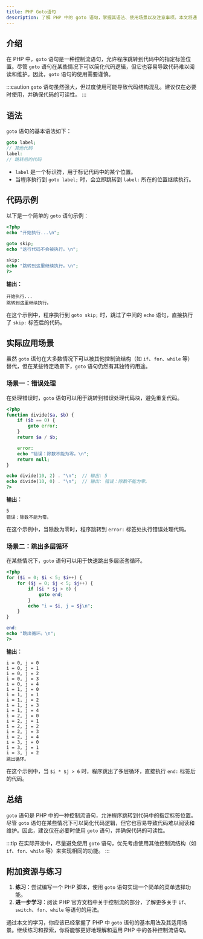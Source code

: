 ```yaml
---
title: PHP Goto语句
description: 了解 PHP 中的 goto 语句，掌握其语法、使用场景以及注意事项。本文将通过代码示例和实际案例帮助初学者理解 goto 语句的用法。
---
```


## 介绍

在 PHP 中，`goto` 语句是一种控制流语句，允许程序跳转到代码中的指定标签位置。尽管 `goto` 语句在某些情况下可以简化代码逻辑，但它也容易导致代码难以阅读和维护。因此，`goto` 语句的使用需要谨慎。

:::caution
`goto` 语句虽然强大，但过度使用可能导致代码结构混乱。建议仅在必要时使用，并确保代码的可读性。
:::

## 语法

`goto` 语句的基本语法如下：

```php
goto label;
// 其他代码
label:
// 跳转后的代码
```

- `label` 是一个标识符，用于标记代码中的某个位置。
- 当程序执行到 `goto label;` 时，会立即跳转到 `label:` 所在的位置继续执行。

## 代码示例

以下是一个简单的 `goto` 语句示例：

```php
<?php
echo "开始执行...\n";

goto skip;
echo "这行代码不会被执行。\n";

skip:
echo "跳转到这里继续执行。\n";
?>
```

**输出：**

```
开始执行...
跳转到这里继续执行。
```

在这个示例中，程序执行到 `goto skip;` 时，跳过了中间的 `echo` 语句，直接执行了 `skip:` 标签后的代码。

## 实际应用场景

虽然 `goto` 语句在大多数情况下可以被其他控制流结构（如 `if`、`for`、`while` 等）替代，但在某些特定场景下，`goto` 语句仍然有其独特的用途。

### 场景一：错误处理

在处理错误时，`goto` 语句可以用于跳转到错误处理代码块，避免重复代码。

```php
<?php
function divide($a, $b) {
    if ($b == 0) {
        goto error;
    }
    return $a / $b;

    error:
    echo "错误：除数不能为零。\n";
    return null;
}

echo divide(10, 2) . "\n";  // 输出: 5
echo divide(10, 0) . "\n";  // 输出: 错误：除数不能为零。
?>
```

**输出：**

```
5
错误：除数不能为零。
```

在这个示例中，当除数为零时，程序跳转到 `error:` 标签处执行错误处理代码。

### 场景二：跳出多层循环

在某些情况下，`goto` 语句可以用于快速跳出多层嵌套循环。

```php
<?php
for ($i = 0; $i < 5; $i++) {
    for ($j = 0; $j < 5; $j++) {
        if ($i * $j > 6) {
            goto end;
        }
        echo "i = $i, j = $j\n";
    }
}

end:
echo "跳出循环。\n";
?>
```

**输出：**

```
i = 0, j = 0
i = 0, j = 1
i = 0, j = 2
i = 0, j = 3
i = 0, j = 4
i = 1, j = 0
i = 1, j = 1
i = 1, j = 2
i = 1, j = 3
i = 1, j = 4
i = 2, j = 0
i = 2, j = 1
i = 2, j = 2
i = 2, j = 3
i = 2, j = 4
i = 3, j = 0
i = 3, j = 1
i = 3, j = 2
跳出循环。
```

在这个示例中，当 `$i * $j > 6` 时，程序跳出了多层循环，直接执行 `end:` 标签后的代码。

## 总结

`goto` 语句是 PHP 中的一种控制流语句，允许程序跳转到代码中的指定标签位置。尽管 `goto` 语句在某些情况下可以简化代码逻辑，但它也容易导致代码难以阅读和维护。因此，建议仅在必要时使用 `goto` 语句，并确保代码的可读性。

:::tip
在实际开发中，尽量避免使用 `goto` 语句，优先考虑使用其他控制流结构（如 `if`、`for`、`while` 等）来实现相同的功能。
:::

## 附加资源与练习

1. **练习**：尝试编写一个 PHP 脚本，使用 `goto` 语句实现一个简单的菜单选择功能。
2. **进一步学习**：阅读 PHP 官方文档中关于控制流的部分，了解更多关于 `if`、`switch`、`for`、`while` 等语句的用法。

通过本文的学习，你应该已经掌握了 PHP 中 `goto` 语句的基本用法及其适用场景。继续练习和探索，你将能够更好地理解和运用 PHP 中的各种控制流语句。